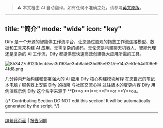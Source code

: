 > ⚠️ 本文档由 AI 自动翻译。如有任何不准确之处，请参考[英文原版](../../../../en/documentation/pages/getting-started/introduction.mdx)。

---
title: "简介"
mode: "wide"
icon: "key"
---

Dify 是一个开源的智能体工作流平台，让您通过直观的拖放工作流连接模型、数据和工具来构建 AI 应用，无需复杂的编码。无论您是构建聊天机器人、智能代理还是复杂的 AI 工作流，Dify 都提供您快速高效创建强大应用所需的工具。

![853427c8123decb5ea3d163ae3bb8ab635d95e92f7ee14a2e51e54df06e94fd8.png](/images/853427c8123decb5ea3d163ae3bb8ab635d95e92f7ee14a2e51e54df06e94fd8.png)

<CardGroup cols={3}>
  <Card title="快速开始" icon="play" href="en/getting-started/quick-start">
    几分钟内开始构建和部署强大的 AI 应用
  </Card>
  <Card title="概念" icon="highlighter" iconType="regular" href="en/guides/workflow/key-concepts">
    Dify 核心构建模块解释
  </Card>
  <Card title="安装" icon="arrow-down-to-line" href="en/getting-started/install-self-hosted/docker-compose">
    在您自己的笔记本电脑 / 服务器上安装 Dify 的指南
  </Card>
  <Card title="论坛" icon="message" href="https://discord.gg/FngNHpbcY7">
    与社区交流心得
  </Card>
  <Card title="更新日志" icon="bell" href="https://github.com/langgenius/dify/releases">
    过往版本的变更内容
  </Card>
  <Card title="示例" icon="lightbulb" href="en/workshop/basic/build-ai-image-generation-app">
    Dify 用例演练示例
  </Card>
</CardGroup>

<Info>
  Dify 这个名字来源于 **D**o **I**t **F**or **Y**ou。
</Info>

{/*
Contributing Section
DO NOT edit this section!
It will be automatically generated by the script.
*/}

---

[编辑此页面](https://github.com/langgenius/dify-docs/edit/main/en/documentation/pages/getting-started/introduction.mdx) | [报告问题](https://github.com/langgenius/dify-docs/issues/new?template=docs.yml)